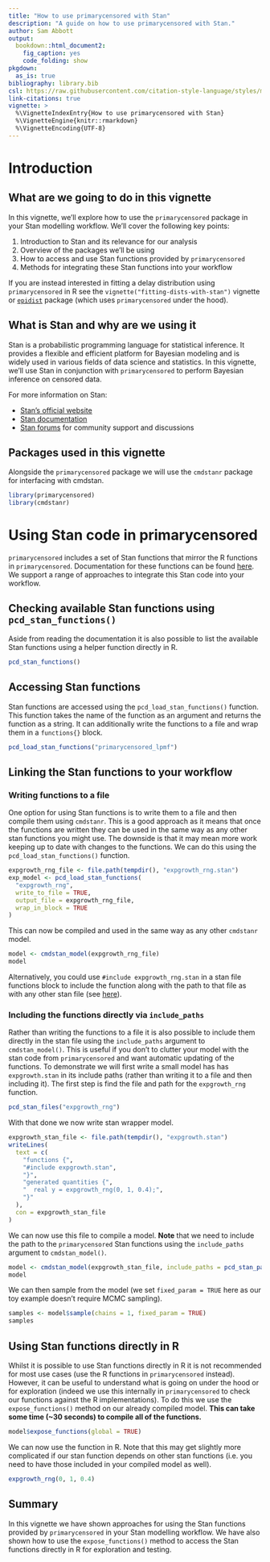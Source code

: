 ```yaml
---
title: "How to use primarycensored with Stan"
description: "A guide on how to use primarycensored with Stan."
author: Sam Abbott
output:
  bookdown::html_document2:
    fig_caption: yes
    code_folding: show
pkgdown:
  as_is: true
bibliography: library.bib
csl: https://raw.githubusercontent.com/citation-style-language/styles/master/apa-numeric-superscript-brackets.csl
link-citations: true
vignette: >
  %\VignetteIndexEntry{How to use primarycensored with Stan}
  %\VignetteEngine{knitr::rmarkdown}
  %\VignetteEncoding{UTF-8}
---
```



# Introduction

## What are we going to do in this vignette

In this vignette, we'll explore how to use the `primarycensored` package in your Stan modelling workflow. We'll cover the following key points:

1. Introduction to Stan and its relevance for our analysis
2. Overview of the packages we'll be using
3. How to access and use Stan functions provided by `primarycensored`
4. Methods for integrating these Stan functions into your workflow

If you are instead interested in fitting a delay distribution using `primarycensored` in R see the `vignette("fitting-dists-with-stan")` vignette or [`epidist`](https://epidist.epinowcast.org) package (which uses `primarycensored` under the hood).

## What is Stan and why are we using it

Stan is a probabilistic programming language for statistical inference. It provides a flexible and efficient platform for Bayesian modeling and is widely used in various fields of data science and statistics. In this vignette, we'll use Stan in conjunction with `primarycensored` to perform Bayesian inference on censored data.

For more information on Stan:

- [Stan's official website](https://mc-stan.org/)
- [Stan documentation](https://mc-stan.org/users/documentation/)
- [Stan forums](https://discourse.mc-stan.org/) for community support and discussions

## Packages used in this vignette

Alongside the `primarycensored` package we will use the `cmdstanr` package for interfacing with cmdstan.

```r
library(primarycensored)
library(cmdstanr)
```

# Using Stan code in primarycensored

`primarycensored` includes a set of Stan functions that mirror the R functions in `primarycensored`. Documentation for these functions can be found [here](https://primarycensored.epinowcast.org/stan/). We support a range of approaches to integrate this Stan code into your workflow.

## Checking available Stan functions using `pcd_stan_functions()`

Aside from reading the documentation it is also possible to list the available Stan functions using a helper function directly in R.

```r
pcd_stan_functions()
```

## Accessing Stan functions

Stan functions are accessed using the `pcd_load_stan_functions()` function. This function takes the name of the function as an argument and returns the function as a string. It can additionally write the functions to a file and wrap them in a `functions{}` block.

```r
pcd_load_stan_functions("primarycensored_lpmf")
```

## Linking the Stan functions to your workflow

### Writing functions to a file

One option for using Stan functions is to write them to a file and then compile them using `cmdstanr`. This is a good approach as it means that once the functions are written they can be used in the same way as any other stan functions you might use. The downside is that it may mean more work keeping up to date with changes to the functions. We can do this using the `pcd_load_stan_functions()` function.

```r
expgrowth_rng_file <- file.path(tempdir(), "expgrowth_rng.stan")
exp_model <- pcd_load_stan_functions(
  "expgrowth_rng",
  write_to_file = TRUE,
  output_file = expgrowth_rng_file,
  wrap_in_block = TRUE
)
```

This can now be compiled and used in the same way as any other `cmdstanr` model.

```r
model <- cmdstan_model(expgrowth_rng_file)
model
```

Alternatively, you could use `#include expgrowth_rng.stan` in a stan file functions block to include the function along with the path to that file as with any other stan file (see [here](https://mc-stan.org/cmdstanr/reference/model-method-compile.html)).

### Including the functions directly via `include_paths`

Rather than writing the functions to a file it is also possible to include them directly in the stan file using the `include_paths` argument to `cmdstan_model()`. This is useful if you don't to clutter your model with the stan code from `primarycensored` and want automatic updating of the functions. To demonstrate we will first write a small model has has `expgrowth.stan` in its include paths (rather than writing it to a file and then including it). The first step is find the file and path for the `expgrowth_rng` function.

```r
pcd_stan_files("expgrowth_rng")
```

With that done we now write stan wrapper model.

```r
expgrowth_stan_file <- file.path(tempdir(), "expgrowth.stan")
writeLines(
  text = c(
    "functions {",
    "#include expgrowth.stan",
    "}",
    "generated quantities {",
    "  real y = expgrowth_rng(0, 1, 0.4);",
    "}"
  ),
  con = expgrowth_stan_file
)
```

We can now use this file to compile a model. **Note** that we need to include the path to the `primarycensored` Stan functions using the `include_paths` argument to `cmdstan_model()`.

```r
model <- cmdstan_model(expgrowth_stan_file, include_paths = pcd_stan_path())
model
```

We can then sample from the model (we set `fixed_param = TRUE` here as our toy example doesn't require MCMC sampling).

```r
samples <- model$sample(chains = 1, fixed_param = TRUE)
samples
```

## Using Stan functions directly in R

Whilst it is possible to use Stan functions directly in R it is not recommended for most use cases (use the R functions in `primarycensored` instead). However, it can be useful to understand what is going on under the hood or for exploration (indeed we use this internally in `primarycensored` to check our functions against the R implementations). To do this we use the `expose_functions()` method on our already compiled model. **This can take some time (~30 seconds) to compile all of the functions.**

```r
model$expose_functions(global = TRUE)
```

We can now use the function in R. Note that this may get slightly more complicated if our stan function depends on other stan functions (i.e. you need to have those included in your compiled model as well).

```r
expgrowth_rng(0, 1, 0.4)
```

## Summary

In this vignette we have shown approaches for using the Stan functions provided by `primarycensored` in your Stan modelling workflow. We have also shown how to use the `expose_functions()` method to access the Stan functions directly in R for exploration and testing.
